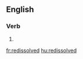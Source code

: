 ==English==

===Verb===
{{head|en}}

# {{en-past of|redissolve}}

[[fr:redissolved]]
[[hu:redissolved]]